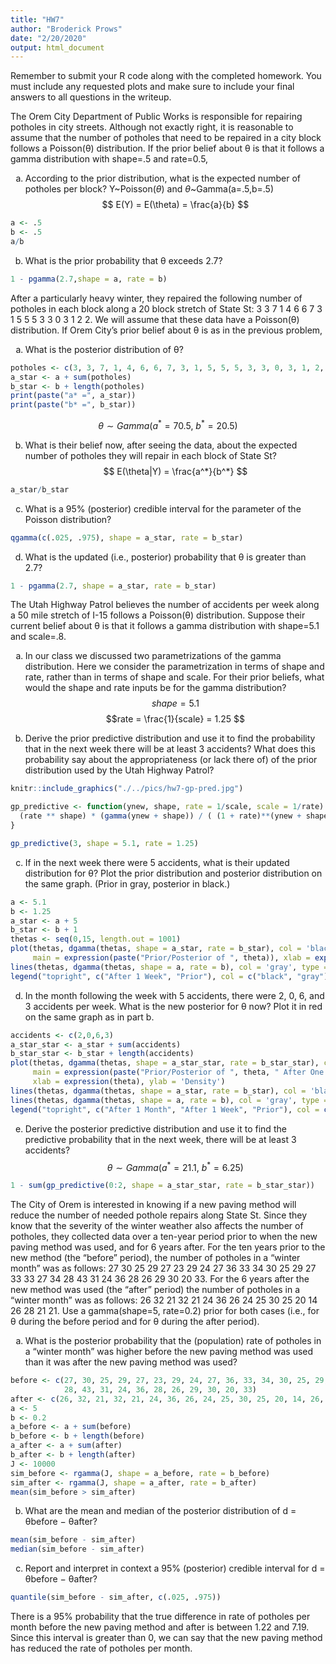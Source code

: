 ```yaml
---
title: "HW7"
author: "Broderick Prows"
date: "2/20/2020"
output: html_document
---
```


Remember to submit your R code along with the completed homework. You must include any requested plots and make sure to include your final answers to all questions in the writeup.


The Orem City Department of Public Works is responsible for repairing potholes in city streets. Although not exactly right, it is reasonable to assume that the number of potholes that need to be repaired in a city block follows a Poisson(θ) distribution. If the prior belief about θ is that it follows a gamma distribution with shape=.5 and rate=0.5,

(a) According to the prior distribution, what is the expected number of potholes per block?
Y~Poisson($\theta$) and $\theta$~Gamma(a=.5,b=.5)
$$ E(Y) = E(\theta) = \frac{a}{b} $$
```r
a <- .5
b <- .5
a/b
```

(b) What is the prior probability that θ exceeds 2.7?
```r
1 - pgamma(2.7,shape = a, rate = b)
```


After a particularly heavy winter, they repaired the following number of potholes in each block along a 20 block stretch of State St: 3 3 7 1 4 6 6 7 3 1 5 5 5 3 3 0 3 1 2 2. We will assume that these data have a Poisson(θ) distribution. If Orem City’s prior belief about θ is as in the previous problem,

(a) What is the posterior distribution of θ?
```r
potholes <- c(3, 3, 7, 1, 4, 6, 6, 7, 3, 1, 5, 5, 5, 3, 3, 0, 3, 1, 2, 2)
a_star <- a + sum(potholes)
b_star <- b + length(potholes)
print(paste("a* =", a_star))
print(paste("b* =", b_star))
```

$$ \theta \sim Gamma(a^*= 70.5, \ b^*=20.5) $$

(b) What is their belief now, after seeing the data, about the expected number of potholes they will repair in each block of State St? 
$$ E(\theta|Y) = \frac{a^*}{b^*} $$
```r
a_star/b_star
```

(c) What is a 95% (posterior) credible interval for the parameter of the Poisson distribution?
```r
qgamma(c(.025, .975), shape = a_star, rate = b_star)
```

(d) What is the updated (i.e., posterior) probability that θ is greater than 2.7?
```r
1 - pgamma(2.7, shape = a_star, rate = b_star)
```


The Utah Highway Patrol believes the number of accidents per week along a 50 mile stretch of I-15 follows a Poisson(θ) distribution. Suppose their current belief about θ is that it follows a gamma distribution with shape=5.1 and scale=.8.

(a) In our class we discussed two parametrizations of the gamma distribution. Here we consider the parametrization in terms of shape and rate, rather than in terms of shape and scale. For their prior beliefs, what would the shape and rate inputs be for the gamma distribution? 
$$ shape = 5.1 $$ 
$$rate = \frac{1}{scale} = 1.25 $$

(b) Derive the prior predictive distribution and use it to find the probability that in the next week there will be at least 3 accidents? What does this probability say about the appropriateness (or lack there of) of the prior distribution used by the Utah Highway Patrol?
```r
knitr::include_graphics("./../pics/hw7-gp-pred.jpg")
```


```r
gp_predictive <- function(ynew, shape, rate = 1/scale, scale = 1/rate) {
  (rate ** shape) * (gamma(ynew + shape)) / ( (1 + rate)**(ynew + shape) * factorial(ynew) * gamma(shape)) 
}
```

```r
gp_predictive(3, shape = 5.1, rate = 1.25)
```

(c) If in the next week there were 5 accidents, what is their updated distribution for θ? Plot the prior distribution and posterior distribution on the same graph. (Prior in gray, posterior in black.)
```r
a <- 5.1
b <- 1.25
a_star <- a + 5
b_star <- b + 1
thetas <- seq(0,15, length.out = 1001)
plot(thetas, dgamma(thetas, shape = a_star, rate = b_star), col = 'black', type = 'l',
     main = expression(paste("Prior/Posterior of ", theta)), xlab = expression(theta), ylab = 'Density')
lines(thetas, dgamma(thetas, shape = a, rate = b), col = 'gray', type = 'l')
legend("topright", c("After 1 Week", "Prior"), col = c("black", "gray"), lty = 1)
```


(d) In the month following the week with 5 accidents, there were 2, 0, 6, and 3 accidents per week. What is the new posterior for θ now? Plot it in red on the same graph as in part b.
```r
accidents <- c(2,0,6,3)
a_star_star <- a_star + sum(accidents)
b_star_star <- b_star + length(accidents)
plot(thetas, dgamma(thetas, shape = a_star_star, rate = b_star_star), col = 'red', type = 'l',
     main = expression(paste("Prior/Posterior of ", theta, " After One Month")), 
     xlab = expression(theta), ylab = 'Density')
lines(thetas, dgamma(thetas, shape = a_star, rate = b_star), col = 'black', type = 'l')
lines(thetas, dgamma(thetas, shape = a, rate = b), col = 'gray', type = 'l')
legend("topright", c("After 1 Month", "After 1 Week", "Prior"), col = c("red", "black", "gray"), lty = 1)
```

(e) Derive the posterior predictive distribution and use it to find the predictive probability that in the next week, there will be at least 3 accidents?
$$ \theta \sim Gamma(a^*= 21.1, \ b^*= 6.25) $$
```r
1 - sum(gp_predictive(0:2, shape = a_star_star, rate = b_star_star))
```


The City of Orem is interested in knowing if a new paving method will reduce the number of needed pothole repairs along State St. Since they know that the severity of the winter weather also affects the number of potholes, they collected data over a ten-year period prior to when the new paving method was used, and for 6 years after. For the ten years prior to the new method (the “before” period), the number of potholes in a “winter month” was as follows: 27 30 25 29 27 23 29 24 27 36 33 34 30 25 29 27 33 33 27 34 28 43 31 24 36 28 26 29 30 20 33. For the 6 years after the new method was used (the “after” period) the number of potholes in a “winter month” was as follows: 26 32 21 32 21 24 36 26 24 25 30 25 20 14 26 28 21 21. Use a gamma(shape=5, rate=0.2) prior for both cases (i.e., for θ during the before period and for θ during the after period).

(a) What is the posterior probability that the (population) rate of potholes in a “winter month” was higher before the new paving method was used than it was after the new paving method was used?
```r
before <- c(27, 30, 25, 29, 27, 23, 29, 24, 27, 36, 33, 34, 30, 25, 29, 27, 33, 33, 27, 34,
            28, 43, 31, 24, 36, 28, 26, 29, 30, 20, 33)
after <- c(26, 32, 21, 32, 21, 24, 36, 26, 24, 25, 30, 25, 20, 14, 26, 28, 21, 21)
a <- 5
b <- 0.2
a_before <- a + sum(before)
b_before <- b + length(before)
a_after <- a + sum(after)
b_after <- b + length(after)
J <- 10000
sim_before <- rgamma(J, shape = a_before, rate = b_before)
sim_after <- rgamma(J, shape = a_after, rate = b_after)
mean(sim_before > sim_after)
```

(b) What are the mean and median of the posterior distribution of d = θbefore − θafter?
```r
mean(sim_before - sim_after)
median(sim_before - sim_after)
```


(c) Report and interpret in context a 95% (posterior) credible interval for d = θbefore − θafter?
```r
quantile(sim_before - sim_after, c(.025, .975))
```
There is a 95% probability that the true difference in rate of potholes per month before the new paving method and after is between 1.22 and 7.19. Since this interval is greater than 0, we can say that the new paving method has reduced the rate of potholes per month.

